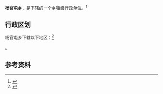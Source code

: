 {{中国乡级行政区|37/15/23/208/000}}

'''杨官屯乡'''，是{{PRC admin/fullname|37/15/23/208/000|3}}下辖的一个[[乡镇|乡镇]]级行政单位。<ref>{{PRC admin/ref sgc|{{PRC admin/parent|37/15/23/208/000}}}}</ref>

== 行政区划 ==

杨官屯乡下辖以下地区：<ref>{{PRC admin/ref sgc|37/15/23/208/000}}</ref>

{{PRC admin/children|37/15/23/208/000}}。

== 参考资料 ==

{{reflist}}

{{行政区划小作品}}
{{PRC admin/navcat|37/15/23/208/000}}